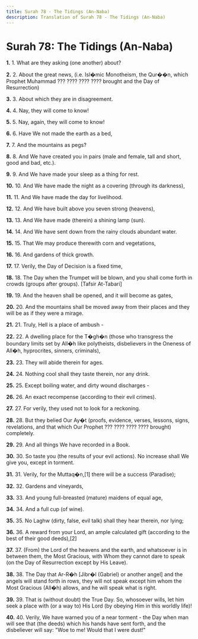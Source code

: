 ```yaml
---
title: Surah 78 - The Tidings (An-Naba)
description: Translation of Surah 78 - The Tidings (An-Naba)
---
```


# Surah 78: The Tidings (An-Naba)

**1.** 1. What are they asking (one another) about?

**2.** 2. About the great news, (i.e. Isl�mic Monotheism, the Qur��n, which Prophet Muhammad ??? ???? ???? ???? brought and the Day of Resurrection)

**3.** 3. About which they are in disagreement.

**4.** 4. Nay, they will come to know!

**5.** 5. Nay, again, they will come to know!

**6.** 6. Have We not made the earth as a bed,

**7.** 7. And the mountains as pegs?

**8.** 8. And We have created you in pairs (male and female, tall and short, good and bad, etc.).

**9.** 9. And We have made your sleep as a thing for rest.

**10.** 10. And We have made the night as a covering (through its darkness),

**11.** 11. And We have made the day for livelihood.

**12.** 12. And We have built above you seven strong (heavens),

**13.** 13. And We have made (therein) a shining lamp (sun).

**14.** 14. And We have sent down from the rainy clouds abundant water.

**15.** 15. That We may produce therewith corn and vegetations,

**16.** 16. And gardens of thick growth.

**17.** 17. Verily, the Day of Decision is a fixed time,

**18.** 18. The Day when the Trumpet will be blown, and you shall come forth in crowds (groups after groups). [Tafsir At-Tabari]

**19.** 19. And the heaven shall be opened, and it will become as gates,

**20.** 20. And the mountains shall be moved away from their places and they will be as if they were a mirage.

**21.** 21. Truly, Hell is a place of ambush -

**22.** 22. A dwelling place for the T�gh�n (those who transgress the boundary limits set by All�h like polytheists, disbelievers in the Oneness of All�h, hyprocrites, sinners, criminals),

**23.** 23. They will abide therein for ages.

**24.** 24. Nothing cool shall they taste therein, nor any drink.

**25.** 25. Except boiling water, and dirty wound discharges -

**26.** 26. An exact recompense (according to their evil crimes).

**27.** 27. For verily, they used not to look for a reckoning.

**28.** 28. But they belied Our Ay�t (proofs, evidence, verses, lessons, signs, revelations, and that which Our Prophet ??? ???? ???? ???? brought) completely.

**29.** 29. And all things We have recorded in a Book.

**30.** 30. So taste you (the results of your evil actions). No increase shall We give you, except in torment.

**31.** 31. Verily, for the Muttaq�n,[1] there will be a success (Paradise);

**32.** 32. Gardens and vineyards,

**33.** 33. And young full-breasted (mature) maidens of equal age,

**34.** 34. And a full cup (of wine).

**35.** 35. No Laghw (dirty, false, evil talk) shall they hear therein, nor lying;

**36.** 36. A reward from your Lord, an ample calculated gift (according to the best of their good deeds),[2]

**37.** 37. (From) the Lord of the heavens and the earth, and whatsoever is in between them, the Most Gracious, with Whom they cannot dare to speak (on the Day of Resurrection except by His Leave).

**38.** 38. The Day that Ar-R�h [Jibr�l (Gabriel) or another angel] and the angels will stand forth in rows, they will not speak except him whom the Most Gracious (All�h) allows, and he will speak what is right.

**39.** 39. That is (without doubt) the True Day. So, whosoever wills, let him seek a place with (or a way to) His Lord (by obeying Him in this worldly life)!

**40.** 40. Verily, We have warned you of a near torment - the Day when man will see that (the deeds) which his hands have sent forth, and the disbeliever will say: "Woe to me! Would that I were dust!"

